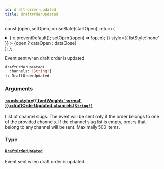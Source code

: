 ```yaml
---
id: draft-order-updated
title: draftOrderUpdated
---
```






const [open, setOpen] = useState(startOpen);
return (
<details {...(open ? { open: true } : {})} className="details" style={{ border:'none', boxShadow:'none', background:'var(--ifm-background-color)' }}>
<summary
onClick={(e) => {
e.preventDefault();
setOpen((open) => !open);
}}
style={{ listStyle:'none' }} >
{open ? dataOpen : dataClose}
</summary>
{open && children}
</details>
);
};

Event sent when draft order is updated.


<Badge text="Added in Saleor 3.20" class="badge badge--secondary margin-bottom--sm" />


<FeaturePreview />

```graphql
draftOrderUpdated(
  channels: [String!]
): DraftOrderUpdated
```

### Arguments

#### [<code style={{ fontWeight: 'normal' }}>draftOrderUpdated.<b>channels</b></code>](#)<Bullet />[`[String!]`](../../../api-reference/miscellaneous/scalars/string.mdx) <Badge class="badge badge--secondary" text="list"/> <Badge class="badge badge--secondary" text="scalar"/> <Badge class="badge badge--secondary" text="miscellaneous"/>

List of channel slugs. The event will be sent only if the order belongs to one of the provided channels. If the channel slug list is empty, orders that belong to any channel will be sent. Maximally 500 items.

### Type

#### [`DraftOrderUpdated`](../../../api-reference/orders/objects/draft-order-updated.mdx) <Badge class="badge badge--secondary" text="object"/> <Badge class="badge badge--secondary" text="orders"/>

Event sent when draft order is updated.


<Badge text="Added in Saleor 3.2" class="badge badge--secondary margin-bottom--sm" />


